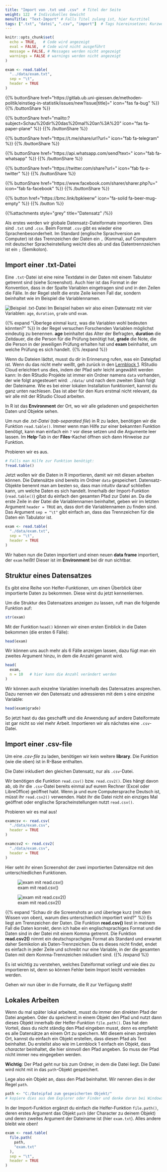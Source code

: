 ```yaml
---
title: "Import von .txt und .csv"  # Titel der Seite
weight: 122  # Individuelles Gewicht 
menuTitle: "Text-Import" # Falls Titel zulang ist, hier Kurztitel
tags: [".txt", "datei", ".csv", "import"]  # Tags hiereinsetzen; Kurzwort, was auf der Seite passsiert
---
```

```r
knitr::opts_chunk$set(
  echo = TRUE,   # Code wird angezeigt
  eval = FALSE,  # Code wird nicht ausgeführt
  message = FALSE, # Messages werden nicht angezeigt
  warnings = FALSE # warnings werden nicht angezeigt
)

exam <- read.table(
  "../data/exam.txt", 
  sep = "\t",                        
  header = TRUE
)   
```

{{% buttonShare href=\"https\:\/\/gitlab.ub.uni-giessen.de\/methoden-politik\/einstieg-in-statistik\/issues\/new?issue[title]=\" icon=\"fas fa-bug\" %}} {{% /buttonShare %}} 

{{% buttonShare href=\"mailto\:?subject=Schau\%20dir\%20das\%20mal\%20an\%3A\%20\" icon=\"fas fa-paper-plane\" %}} {{% /buttonShare %}}

{{% buttonShare href=\"https\:\/\/t.me\/share\/url?url=\" icon=\"fab fa-telegram\" %}} {{% /buttonShare %}}

{{% buttonShare href=\"https\:\/\/api.whatsapp.com\/send?text=\" icon=\"fab fa-whatsapp\" %}} {{% /buttonShare %}}

{{% buttonShare href=\"https\:\/\/twitter.com\/share?url=\" icon=\"fab fa-x-twitter\" %}} {{% /buttonShare %}}

{{% buttonShare href=\"https\:\/\/www.facebook.com\/sharer\/sharer.php?u=\" icon=\"fab fa-facebook\" %}} {{% /buttonShare %}}

{{% button href=\"https\:\/\/bmc.link\/bpkleerw\" icon=\"fa-solid fa-beer-mug-empty\" %}} {{% /button %}}

{{%attachments style=\"grey\" title=\"Datensatz\" /%}}

Als erstes werden wir globale Datensatz-Dateiformate importieren. Dies sind `.txt` und `.csv`. Beim Format `.csv` gibt es wieder eine Sprachenbesonderheit. Im Standard (englische Sprachversion am Computer) ist das Trennzeichen der Daten ein `,` (Komma), auf Computern mit deutscher Spracheinstellung weicht dies ab und das Datentrennzeichen ist ein `;` (Semikolon). 

## Import einer .txt-Datei

Eine `.txt`-Datei ist eine reine Textdatei in der Daten mit einem Tabulator getrennt sind (siehe Screenshot). Auch hier ist das Format in der Konvention, dass in der Spalte Variablen eingetragen sind und in den Zeilen die Fälle. In der Regel stellt die erste Zeile keinen Fall dar, sondern beinhaltet wie im Beispiel die Variablennamen.

![Beispiel .txt-Datei](../img/txt.png)
Im Beispiel haben wir also einen Datensatz mit vier Variablen: `age`, `duration`, `grade` und `exam`. 


{{% expand \"Überlege einmal kurz, was die Variablen wohl bedeuten könnten?\" %}}
In der Regel versuchen Forschenden Variablen möglichst eindeutig zu benennen. **age** beinhaltet das Alter der Befragten, **duration** die Zeitdauer, die die Person für die Prüfung benötigt hat, **grade** die Note, die die Person in der jeweiligen Prüfung erhalten hat und **exam** beinhaltet, um welche Prüfung es sich handelt. 
{{% /expand %}}

Wenn du Dateien lädtst, musst du dir in Erinnerung rufen, was ein Dateipfad ist. Wenn du das nicht mehr weißt, geh zurück in den [Lernblock 1](https://lehre.bpkleer.de/statsplus/lb1). RStudio Cloud erleichtert uns dies, indem der Pfad sehr leicht angewählt werden kann: In den RStudio Projekte ist immer ein Ordner namens `data` vorhanden, der wie folgt angesteuert wird: `./data/` und nach dem zweiten Slash folgt der Dateiname. Wie es bei einer lokalen Installation funktioniert, kannst du ganz unten nachlesen. Das ist aber für den Kurs erstmal nicht relevant, da wir alle mit der RStudio Cloud arbeiten.

In R ist das **Environment** der Ort, wo wir alle geladenen und gespeicherten Daten und Objekte sehen.

Um nun die *.txt-Datei* (*tab-separated file*) in R zu laden, benötigen wir die Funktion `read.table()`. Immer wenn man Hilfe zur einer bekannten Funktion benötigt, kann man einfach ein `?` vor diese setzen und die Argumente leer lassen. Im **Help**-Tab in der **Files**-Kachel öffnen sich dann Hinweise zur Funktion. 

Probieren wir es aus. 
```r
# Falls man Hilfe zur Funktion benötigt:
?read.table()
```

Jetzt wollen wir die Daten in R importieren, damit wir mit diesen arbeiten können. Die Datensätze sind bereits im Ordner `data` gespeichert. Datensatz-Objekte benennt man am besten so, dass man intuitiv darauf schließen kann, um welche Daten es sich handelt. Innerhalb der Import-Funktion (`read.table()`) gibst du einfach den gesamten Pfad zur Datei an. Da die erste Zeile in der Datei die Variablennamen beinhaltet, geben wir im letzten Argument `header = TRUE` an, dass dort die Variablennamen zu finden sind. Das Argument `sep = "\t"` gibt einfach an, dass das Trennzeichen für die Daten ein Tabulator ist. 

```r

exam <- read.table(
  "./data/exam.txt",
  sep = "\t",                        
  header = TRUE  
)             

```

Wir haben nun die Daten importiert und einen neuen **data frame** importiert, der `exam` heißt! Dieser ist im **Environment** bei dir nun sichtbar.

## Struktur eines Datensatzes
Es gibt eine Reihe von Helfer-Funktionen, um einen Überblick über importierte Daten zu bekommen. Diese wirst du jetzt kennenlernen. 

Um die Struktur des Datensatzes anzeigen zu lassen, ruft man die folgende Funktion auf:
```r
str(exam)
```

Mit der Funktion `head()` können wir einen ersten Einblick in die Daten bekommen (die ersten $6$ Fälle):
```r
head(exam)
```

Wir können uns auch mehr als $6$ Fälle anzeigen lassen, dazu fügt man ein zweites Argument hinzu, in dem die Anzahl genannt wird.
```r
head(
  exam,
  n = 10   # hier kann die Anzahl verändert werden
)
```


Wir können auch einzelne Variablen innerhalb des Datensatzes ansprechen. Dazu nennen wir den Datensatz und adressieren mit dem `$` eine einzelne Variable:
```r
head(exam$grade)
```

So jetzt hast du das geschafft und die Anwendung auf andere Dateiformate ist gar nicht so viel mehr Arbeit. Importieren wir als nächstes eine `.csv`-Datei. 

## Import einer .csv-file

Um eine *.csv-file* zu laden, benötigen wir kein weitere **library**. Die Funktion (wie die oben) ist in R-Base enthalten. 

Die Datei inkludiert den gleichen Datensatz, nur als `.csv`-Datei.

Wir benötigen die Funktion `read.csv()` bzw. `read.csv2()`. Dies hängt davon ab, ob ihr die `.csv`-Datei bereits einmal auf eurem Rechner (Excel oder LibreOffice) geöffnet habt. Wenn ja und eure Computersprache Deutsch ist, müsst ihr `read.csv2()` verwenden. Habt ihr die Datei nicht ein einziges Mal geöffnet oder englische Spracheinstellungen nutzt `read.csv()`.

Probieren wir es mal aus!
```r
examcsv <- read.csv(
  "./data/exam.csv", 
  header = TRUE
)

examcsv2 <- read.csv2(
  "./data/exam.csv", 
  header = TRUE
)
```

Hier seht ihr einen Screenshot der zwei importierten Datensätze mit den unterschiedlichen Funktionen.

![exam mit read.csv()](../img/examcsv.png)

![exam mit read.csv2()](../img/examcsv2.png)

{{% expand \"Schau dir die Screenshots an und überlege kurz (mit dem Wissen von oben), warum dies unterschiedlich importiert wird?\" %}}
Es liegt am Trennzeichen der Daten. Die Funktion **read.csv()** liest in meinem Fall die Daten korrekt, denn ich habe ein englischsprachiges Format und die Daten sind in der Datei mit einem Komma getrennt. Die Funktion **read.csv2()** nimmt ein deutschsprachgies Format als Standard und erwartet daher Semikolon als Daten-Trennzeichen. Da es dieses nicht findet, endet es einfach in jeder Zeile und schreibt nur eine Variable, in der die gesamten Daten mit dem Komma-Trennzeichen inkludiert sind.
{{% /expand %}}

Es ist wichtig zu verstehen, welches Dateiformat vorliegt und wie dies zu importieren ist, denn so können Fehler beim Import leicht vermieden werden. 

Gehen wir nun über in die Formate, die R zur Verfügung stellt!

## Lokales Arbeiten
Wenn du mal später lokal arbeitest, musst du immer den direkten Pfad der Datei angeben. Oder du speicherst in einem Objekt den Pfad und nutzt dann dieses Objekt innerhalb der Helfer-Funktion `file.path()`. Das hat den Vorteil, dass du nicht ständig den Pfad eingeben musst, denn es empfiehlt es alle Datensätze an einem Ort zu speichern. Mit diesem einen zentralen Ort, kannst du einfach ein Objekt erstellen, dass diesen Pfad als Text beinhaltet. Du erstellst also wie im Lernblock 1 einfach ein Objekt, dass *character* beinhaltet, die hier sinnvoll den Pfad angeben. So muss der Pfad nicht immer neu eingegeben werden. 

**Wichtig**: Der Pfad geht nur bis zum Ordner, in dem die Datei liegt. Die Datei wird nicht mit in das `path`-Objekt gespeichert.

Lege also ein Objekt an, dass den Pfad beinhaltet. Wir nennen dies in der Regel `path`.
```r
path <- "C:/Dateipfad zum gespeicherten Objekt/" 
# kopiere dies aus dem Explorer oder Finder und denke daran bei Windows die Backslashes zu Slashes zu ändern
```

In der Import-Funktion ergänzt du einfach die Helfer-Funktion `file.path()`, deren erstes Argument das Objekt `path` (der Character zu deinem Objekt) und deren zweites Argument der Dateiname ist (hier `exam.txt`). Alles andere bleibt wie oben!
```r
exam <- read.table(
  file.path(
    path, 
    "exam.txt"
  ),
  sep = "\t",                        
  header = TRUE  
)   
```